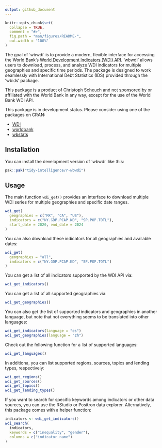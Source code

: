```yaml
---
output: github_document
---
```


<!-- README.md is generated from README.Rmd. Please edit that file -->

```r
knitr::opts_chunk$set(
  collapse = TRUE,
  comment = "#>",
  fig.path = "man/figures/README-",
  out.width = "100%"
)
```

The goal of 'wbwdi' is to provide a modern, flexible interface for accessing the World Bank’s [World Development Indicators (WDI) API](https://datahelpdesk.worldbank.org/knowledgebase/articles/889392-about-the-indicators-api-documentation). 'wbwdi' allows users to download, process, and analyze WDI indicators for multiple geographies and specific time periods. The package is designed to work seamlessly with International Debt Statistics (IDS) provided through the 'wbids' package.

This package is a product of Christoph Scheuch and not sponsored by or
affiliated with the World Bank in any way, except for the use of the
World Bank WDI API.

This package is in development status. Please consider using one of the packages on CRAN:

- [WDI](https://cran.r-project.org/web/packages/WDI/index.html)
- [worldbank](https://cran.r-project.org/web/packages/worldbank/index.html)
- [wbstats](https://cran.r-project.org/web/packages/wbstats/index.html)

## Installation

You can install the development version of 'wbwdi' like this:

``` r
pak::pak("tidy-intelligence/r-wbwdi")
```

## Usage

The main function `wdi_get()` provides an interface to download multiple WDI series for multiple geographies and specific date ranges. 

```r
wdi_get(
  geographies = c("MX", "CA", "US"), 
  indicators = c("NY.GDP.PCAP.KD", "SP.POP.TOTL"),
  start_date = 2020, end_date = 2024
)
```

You can also download these indicators for all geographies and available dates:

```r
wdi_get(
  geographies = "all", 
  indicators = c("NY.GDP.PCAP.KD", "SP.POP.TOTL")
)
```

You can get a list of all indicators supported by the WDI API via:

```r
wdi_get_indicators()
```

You can get a list of all supported geographies via:

```r
wdi_get_geographies()
```

You can also get the list of supported indicators and geographies in another language, but note that not everything seems to be translated into other languages:

```r
wdi_get_indicators(language = "es")
wdi_get_geographies(language = "zh")
```

Check out the following function for a list of supported languages:

```r
wdi_get_languages()
```

In additiona, you can list supported regions, sources, topics and lending types, respectively:

```r
wdi_get_regions()
wdi_get_sources()
wdi_get_topics()
wdi_get_lending_types()
```

If you want to search for specific keywords among indicators or other data sources, you can use the RStudio or Positron data explorer. Alternatively, this package comes with a helper function:

```r
indicators <- wdi_get_indicators()
wdi_search(
  indicators,
  keywords = c("inequality", "gender"),
  columns = c("indicator_name")
)
```

